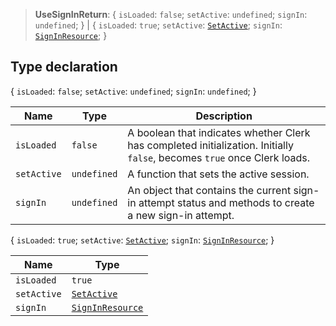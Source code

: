 > **UseSignInReturn**: \{ `isLoaded`: `false`; `setActive`: `undefined`; `signIn`: `undefined`; \} \| \{ `isLoaded`: `true`; `setActive`: [`SetActive`](set-active.mdx); `signIn`: [`SignInResource`](../interfaces/sign-in-resource.mdx); \}

## Type declaration

\{ `isLoaded`: `false`; `setActive`: `undefined`; `signIn`: `undefined`; \}

| Name | Type | Description |
| ------ | ------ | ------ |
| `isLoaded` | `false` | A boolean that indicates whether Clerk has completed initialization. Initially `false`, becomes `true` once Clerk loads. |
| `setActive` | `undefined` | A function that sets the active session. |
| `signIn` | `undefined` | An object that contains the current sign-in attempt status and methods to create a new sign-in attempt. |

\{ `isLoaded`: `true`; `setActive`: [`SetActive`](set-active.mdx); `signIn`: [`SignInResource`](../interfaces/sign-in-resource.mdx); \}

| Name | Type |
| ------ | ------ |
| `isLoaded` | `true` |
| `setActive` | [`SetActive`](set-active.mdx) |
| `signIn` | [`SignInResource`](../interfaces/sign-in-resource.mdx) |
